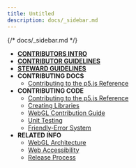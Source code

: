 ```yaml
---
title: Untitled
description: docs/_sidebar.md
---
```

{/* docs/_sidebar.md */}

* [**CONTRIBUTORS INTRO**](README/)
* [**CONTRIBUTOR GUIDELINES**](contributor_guidelines/)
* [**STEWARD GUIDELINES**](steward_guidelines/)
* **CONTRIBUTING DOCS**
  * [Contributing to the p5.js Reference](contributing_to_the_p5.js_reference/)
* **CONTRIBUTING CODE**
  * [Contributing to the p5.js Reference](contributing_to_the_p5.js_reference/)
  * [Creating Libraries](creating_libraries/)
  * [WebGL Contribution Guide](webgl_contribution_guide/)
  * [Unit Testing](unit_testing/)
  * [Friendly-Error System](friendly_error_system/)
* **RELATED INFO**
  * [WebGL Architecture](webgl_mode_architecture/)
  * [Web Accessibility](web_accessibility/)
  * [Release Process](release_process/)
